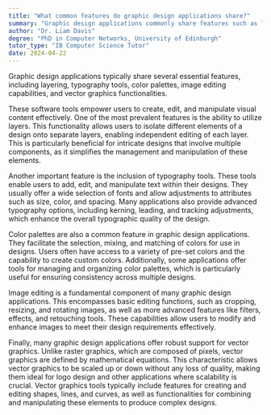 ```yaml
---
title: "What common features do graphic design applications share?"
summary: "Graphic design applications commonly share features such as layering, typography tools, colour palettes, image editing, and vector graphics capabilities."
author: "Dr. Liam Davis"
degree: "PhD in Computer Networks, University of Edinburgh"
tutor_type: "IB Computer Science Tutor"
date: 2024-04-22
---
```


Graphic design applications typically share several essential features, including layering, typography tools, color palettes, image editing capabilities, and vector graphics functionalities.

These software tools empower users to create, edit, and manipulate visual content effectively. One of the most prevalent features is the ability to utilize layers. This functionality allows users to isolate different elements of a design onto separate layers, enabling independent editing of each layer. This is particularly beneficial for intricate designs that involve multiple components, as it simplifies the management and manipulation of these elements.

Another important feature is the inclusion of typography tools. These tools enable users to add, edit, and manipulate text within their designs. They usually offer a wide selection of fonts and allow adjustments to attributes such as size, color, and spacing. Many applications also provide advanced typography options, including kerning, leading, and tracking adjustments, which enhance the overall typographic quality of the design.

Color palettes are also a common feature in graphic design applications. They facilitate the selection, mixing, and matching of colors for use in designs. Users often have access to a variety of pre-set colors and the capability to create custom colors. Additionally, some applications offer tools for managing and organizing color palettes, which is particularly useful for ensuring consistency across multiple designs.

Image editing is a fundamental component of many graphic design applications. This encompasses basic editing functions, such as cropping, resizing, and rotating images, as well as more advanced features like filters, effects, and retouching tools. These capabilities allow users to modify and enhance images to meet their design requirements effectively.

Finally, many graphic design applications offer robust support for vector graphics. Unlike raster graphics, which are composed of pixels, vector graphics are defined by mathematical equations. This characteristic allows vector graphics to be scaled up or down without any loss of quality, making them ideal for logo design and other applications where scalability is crucial. Vector graphics tools typically include features for creating and editing shapes, lines, and curves, as well as functionalities for combining and manipulating these elements to produce complex designs.
    